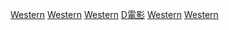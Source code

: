 {{Catnav|頁面分類|各種主題的頁面分類|類型|电影类型}}
{{Catnav|頁面分類|人文學科|艺术|电影|电影类型}}
{{Commonscat|Westerns}}

[[Category:各類型電影|Western]]
[[Category:各類型動作片|Western]]
[[Category:時代電影|Western]]
[[Category:西部_(作品體裁)|D電影]]
[[Category:北美洲背景電影|Western]]
[[Category:19世紀背景電影|Western]]